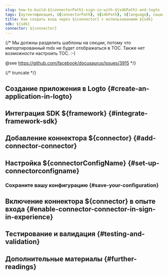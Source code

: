 ```yaml
---
slug: how-to-build-${connectorPath}-sign-in-with-${sdkPath}-and-logto
tags: [аутентификация, ${connectorPath}, ${sdkPath}, ${language}, социальный вход, вход, логин]
title: Как создать вход через ${connector} с использованием ${sdk}
sdk: ${sdk}
connector: ${connector}
---
```


{/*
  Мы должны разделить шаблоны на секции, потому что импортированный mdx не будет отображаться в TOC.
  Также нет возможности настроить TOC. :-)

  @see https://github.com/facebook/docusaurus/issues/3915
*/}




{/* truncate */}

<Intro connector={connector} sdk="${sdk}" link="${sdkOfficialLink}" />

## Создание приложения в Logto \{#create-an-application-in-logto}

<CreateApplication type="${appType}" framework="${framework}" />

## Интеграция SDK ${framework} \{#integrate-framework-sdk}

<IntegrateSdk />

## Добавление коннектора ${connector} \{#add-connector-connector}

<AddSocialConnector connector={connector} framework="${framework}" />

## Настройка ${connectorConfigName} \{#set-up-connectorconfigname}

<ConnectorGuide />

### Сохраните вашу конфигурацию \{#save-your-configuration}

<SaveYourConfiguration connector={connector} />

## Включение коннектора ${connector} в опыте входа \{#enable-connector-connector-in-sign-in-experience}

<EnableSocialConnector connector={connector} />

## Тестирование и валидация \{#testing-and-validation}

<TestingAndValidation connector={connector} sdk="${sdk}" />

## Дополнительные материалы \{#further-readings}

<FurtherReadings />